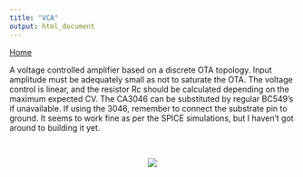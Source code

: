 ```yaml
---
title: "VCA"
output: html_document
---
```


[Home](../)

A voltage controlled amplifier based on a discrete OTA topology. Input amplitude must be adequately small as not to saturate the OTA. The voltage control is linear, and the resistor Rc should be calculated depending on the maximum expected CV. The CA3046 can be substituted by regular BC549's if unavailable. If using the 3046, remember to connect the substrate pin to ground. It seems to work fine as per the SPICE simulations, but I haven't got around to building it yet.

<br>


<center>

![](../img/vca.jpg)

</center>
